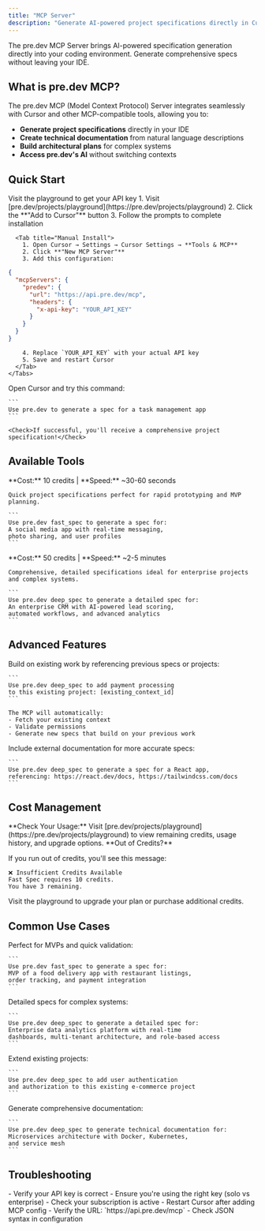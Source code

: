 ```yaml
---
title: "MCP Server"
description: "Generate AI-powered project specifications directly in Cursor"
---
```


<Note>
  The pre.dev MCP Server brings AI-powered specification generation directly into your coding environment. Generate comprehensive specs without leaving your IDE.
</Note>

## What is pre.dev MCP?

The pre.dev MCP (Model Context Protocol) Server integrates seamlessly with Cursor and other MCP-compatible tools, allowing you to:

- **Generate project specifications** directly in your IDE
- **Create technical documentation** from natural language descriptions
- **Build architectural plans** for complex systems
- **Access pre.dev's AI** without switching contexts

## Quick Start

<Steps>
  <Step title="Get Your API Key">
    <Card title="Get API Key" icon="key" href="https://pre.dev/projects/playground">
      Visit the playground to get your API key
    </Card>
    
  </Step>
  
  <Step title="Install the MCP Server">
    <Tabs>
      <Tab title="One-Click Install">
        1. Visit [pre.dev/projects/playground](https://pre.dev/projects/playground)
        2. Click the **"Add to Cursor"** button
        3. Follow the prompts to complete installation
      </Tab>
      
      <Tab title="Manual Install">
        1. Open Cursor → Settings → Cursor Settings → **Tools & MCP**
        2. Click **"New MCP Server"**
        3. Add this configuration:

```json
{
  "mcpServers": {
    "predev": {
      "url": "https://api.pre.dev/mcp",
      "headers": {
        "x-api-key": "YOUR_API_KEY"
      }
    }
  }
}
```

        4. Replace `YOUR_API_KEY` with your actual API key
        5. Save and restart Cursor
      </Tab>
    </Tabs>
  </Step>
  
  <Step title="Test the Integration">
    Open Cursor and try this command:
    
    ```
    Use pre.dev to generate a spec for a task management app
    ```
    
    <Check>If successful, you'll receive a comprehensive project specification!</Check>
  </Step>
</Steps>

## Available Tools

<CardGroup cols={2}>
  <Card title="fast_spec" icon="bolt">
    **Cost:** 10 credits | **Speed:** ~30-60 seconds
    
    Quick project specifications perfect for rapid prototyping and MVP planning.
    
    ```
    Use pre.dev fast_spec to generate a spec for: 
    A social media app with real-time messaging, 
    photo sharing, and user profiles
    ```
  </Card>
  
  <Card title="deep_spec" icon="microscope">
    **Cost:** 50 credits | **Speed:** ~2-5 minutes
    
    Comprehensive, detailed specifications ideal for enterprise projects and complex systems.
    
    ```
    Use pre.dev deep_spec to generate a detailed spec for: 
    An enterprise CRM with AI-powered lead scoring, 
    automated workflows, and advanced analytics
    ```
  </Card>
  
</CardGroup>

## Advanced Features

<AccordionGroup>
  <Accordion title="Context Integration" icon="link">
    Build on existing work by referencing previous specs or projects:
    
    ```
    Use pre.dev deep_spec to add payment processing 
    to this existing project: [existing_context_id]
    ```
    
    The MCP will automatically:
    - Fetch your existing context
    - Validate permissions
    - Generate new specs that build on your previous work
  </Accordion>
  
  <Accordion title="Documentation References" icon="book">
    Include external documentation for more accurate specs:
    
    ```
    Use pre.dev deep_spec to generate a spec for a React app, 
    referencing: https://react.dev/docs, https://tailwindcss.com/docs
    ```
  </Accordion>
  
</AccordionGroup>

## Cost Management

<Info>
  **Check Your Usage:** Visit [pre.dev/projects/playground](https://pre.dev/projects/playground) to view remaining credits, usage history, and upgrade options.
</Info>

<Warning>
  **Out of Credits?** 
  
  If you run out of credits, you'll see this message:
  ```
  ❌ Insufficient Credits Available
  Fast Spec requires 10 credits.
  You have 3 remaining.
  ```
  
  Visit the playground to upgrade your plan or purchase additional credits.
</Warning>

## Common Use Cases

<Tabs>
  <Tab title="Rapid Prototyping">
    Perfect for MVPs and quick validation:
    
    ```
    Use pre.dev fast_spec to generate a spec for: 
    MVP of a food delivery app with restaurant listings, 
    order tracking, and payment integration
    ```
  </Tab>
  
  <Tab title="Enterprise Planning">
    Detailed specs for complex systems:
    
    ```
    Use pre.dev deep_spec to generate a detailed spec for: 
    Enterprise data analytics platform with real-time 
    dashboards, multi-tenant architecture, and role-based access
    ```
  </Tab>
  
  <Tab title="Feature Addition">
    Extend existing projects:
    
    ```
    Use pre.dev deep_spec to add user authentication 
    and authorization to this existing e-commerce project
    ```
  </Tab>
  
  <Tab title="Technical Documentation">
    Generate comprehensive documentation:
    
    ```
    Use pre.dev deep_spec to generate technical documentation for: 
    Microservices architecture with Docker, Kubernetes, 
    and service mesh
    ```
  </Tab>
</Tabs>

## Troubleshooting

<AccordionGroup>
  <Accordion title="Authentication Failed" icon="triangle-exclamation">
    - Verify your API key is correct
    - Ensure you're using the right key (solo vs enterprise)
    - Check your subscription is active
  </Accordion>
  
  <Accordion title="Tool Not Found" icon="magnifying-glass">
    - Restart Cursor after adding MCP config
    - Verify the URL: `https://api.pre.dev/mcp`
    - Check JSON syntax in configuration
  </Accordion>
</AccordionGroup>
